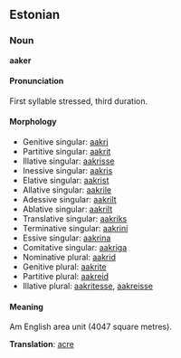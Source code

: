 ==Estonian==

===Noun===
'''aaker'''

====Pronunciation====
First syllable stressed, third duration.

====Morphology====
*Genitive singular: [[aakri]]
*Partitive singular: [[aakrit]]
*Illative singular: [[aakrisse]]
*Inessive singular: [[aakris]]
*Elative singular: [[aakrist]]
*Allative singular: [[aakrile]]
*Adessive singular: [[aakrilt]]
*Ablative singular: [[aakrilt]]
*Translative singular: [[aakriks]]
*Terminative singular: [[aakrini]]
*Essive singular: [[aakrina]]
*Comitative singular: [[aakriga]] 
*Nominative plural: [[aakrid]]
*Genitive plural: [[aakrite]]
*Partitive plural: [[aakreid]]
*Illative plural: [[aakritesse]], [[aakreisse]]

====Meaning====
Am English area unit (4047 square metres).

'''Translation''': [[acre]]